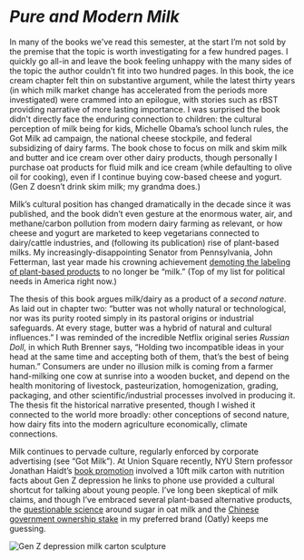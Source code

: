 # _Pure and Modern Milk_

In many of the books we've read this semester, at the start I’m not sold by the premise that the topic is worth investigating for a few hundred pages. I quickly go all-in and leave the book feeling unhappy with the many sides of the topic the author couldn’t fit into two hundred pages. In this book, the ice cream chapter felt thin on substantive argument, while the latest thirty years (in which milk market change has accelerated from the periods more investigated) were crammed into an epilogue, with stories such as rBST providing narrative of more lasting importance. I was surprised the book didn't directly face the enduring connection to children: the cultural perception of milk being for kids, Michelle Obama’s school lunch rules, the Got Milk ad campaign, the national cheese stockpile, and federal subsidizing of dairy farms. The book chose to focus on milk and skim milk and butter and ice cream over other dairy products, though personally I purchase oat products for fluid milk and ice cream (while defaulting to olive oil for cooking), even if I continue buying cow-based cheese and yogurt. (Gen Z doesn’t drink skim milk; my grandma does.)

Milk’s cultural position has changed dramatically in the decade since it was published, and the book didn’t even gesture at the enormous water, air, and methane/carbon pollution from modern dairy farming as relevant, or how cheese and yogurt are marketed to keep vegetarians connected to dairy/cattle industries, and (following its publication) rise of plant-based milks. My increasingly-disappointing Senator from Pennsylvania, John Fetterman, last year made his crowning achievement [demoting the labeling of plant-based products](https://x.com/SenFettermanPA/status/1719752698621198746?s=20) to no longer be “milk.” (Top of my list for political needs in America right now.)

The thesis of this book argues milk/dairy as a product of a _second nature_. As laid out in chapter two: “butter was not wholly natural or technological, nor was its purity rooted simply in its pastoral origins or industrial safeguards. At every stage, butter was a hybrid of natural and cultural influences.” I was reminded of the incredible Netflix original series _Russian Doll_, in which Ruth Brenner says, “Holding two incompatible ideas in your head at the same time and accepting both of them, that’s the best of being human.” Consumers are under no illusion milk is coming from a farmer hand-milking one cow at sunrise into a wooden bucket, and depend on the health monitoring of livestock, pasteurization, homogenization, grading, packaging, and other scientific/industrial processes involved in producing it. The thesis fit the historical narrative presented, though I wished it connected to the world more broadly: other conceptions of second nature, how dairy fits into the modern agriculture economically, climate connections.

Milk continues to pervade culture, regularly enforced by corporate advertising (see “Got Milk”). At Union Square recently, NYU Stern professor Jonathan Haidt’s [book promotion](/2024-03-27_shm_the_anxious_generation) involved a 10ft milk carton with nutrition facts about Gen Z depression he links to phone use provided a cultural shortcut for talking about young people. I’ve long been skeptical of milk claims, and though I’ve embraced several plant-based alternative products, the [questionable science](https://every.to/almanack/oatly-the-new-coke-821556) around sugar in oat milk and the [Chinese government ownership stake](https://en.wikipedia.org/wiki/Oatly#:~:text=Oatly%20is%20now%20part%2Downed,%2C%20%C3%96stersj%C3%B6stiftelsen%2C) in my preferred brand (Oatly) keeps me guessing.

![Gen Z depression milk carton sculpture](https://cloud-m194omal6-lachlanjc.vercel.app/genz.jpeg)
